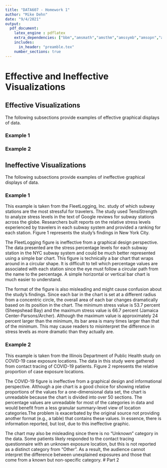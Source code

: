 ---
title: "DATA607 - Homework 1"
author: "Mike Dehn"
date: "9/4/2021"
output:
  pdf_document:
    latex_engine : pdflatex
    extra_dependencies: ["bbm","amsmath","amsthm","amssymb","amsopn","amsfonts","dsfont","wrapfig"]
    includes:
      in_header: "preamble.tex"
    number_sections: true
---

# Effective and Ineffective Visualizations

## Effective Visualizations

The following subsections provide examples of effective graphical displays of data. 

### Example 1



### Example 2



## Ineffective Visualizations

The following subsections provide examples of ineffective graphical displays of data.

### Example 1

This example is taken from the FleetLogging, Inc. study of which subway stations are the most stressful for travelers. The study used TensiStrength to analyze stress levels in the text of Google reviews for subway stations across the globe. Researchers built reports on the relative stress levels experienced by travelers in each subway system and provided a ranking for each station. Figure 1 represents the study's findings in New York City.

\begin{figure}
\begin{center}
  \includegraphics[width=0.5\textwidth]{bad_1.jpg}
  \caption{New York City subway station stress rankings based on TensiStrength analysis of Google reviews}
\end{center}
\end{figure}

The FleetLogging figure is ineffective from a graphical design perspective. The data presented are the stress percentage levels for each subway station in the NYC subway system and could be much better represented using a simple bar chart. This figure is technically a bar chart that wraps around in a circular shape. It is difficult to tell which percentage values are associated with each station since the eye must follow a circular path from the name to the percentage. A simple horizontal or vertical bar chart is much easier to understand.

The format of the figure is also misleading and might cause confusion about the study's findings. Since each bar in the chart is set at a different radius from a concentric circle, the overall area of each bar changes dramatically based on its position in the chart. The minimum stress value is 53.7 percent (Sheepshead Bay) and the maximum stress value is 66.7 percent (Jamaica Center-Parsons/Archer). Although the maximum value is approximately 24 percent larger than the minimum, its bar area is many times larger than that of the minimum. This may cause readers to misinterpret the difference in stress levels as more dramatic than they actually are.

### Example 2

This example is taken from the Illinois Department of Public Health study on COVID-19 case exposure locations. The data in this study were gathered from contact tracing of COVID-19 patients. Figure 2 represents the relative proportion of case exposure locations.

\begin{figure}
\begin{center}
  \includegraphics[width=0.5\textwidth]{bad_2.png}
  \caption{Prevalence of COVID case exposure sources}
\end{center}
\end{figure}

The COVID-19 figure is ineffective from a graphical design and informational perspective. Although a pie chart is a good choice for showing relative proportions of the values for a one-dimensional data set, the chart is unreadable because the chart is divided into over 50 sections. The percentage values are unreadable for most of the categories in data and would benefit from a less granular summary-level view of location categories.The problem is exacerbated by the original source not providing another format (e.g., a table) that contains these values. In essence, there is information reported, but lost, due to this ineffective graphic.

The chart may also be misleading since there is no "Unknown" category in the data. Some patients likely responded to the contact tracing questionnaire with an unknown exposure location, but this is not reported as a distinct category from "Other". As a result, the audience cannot interpret the difference between unexplained exposures and those that come from a known but non-specific category. 
# Part 2

